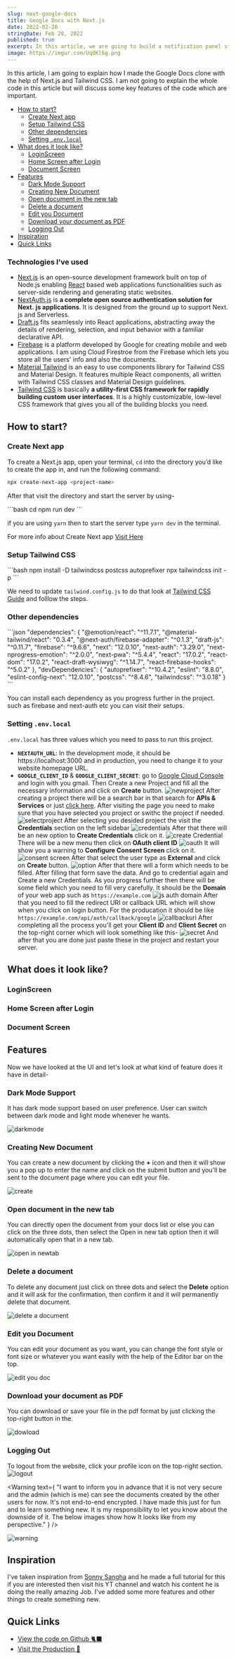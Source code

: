 ```yaml
---
slug: next-google-docs
title: Google Docs with Next.js
date: 2022-02-20
stringDate: Feb 20, 2022
published: true
excerpt: In this article, we are going to build a notification panel style with CSS and will toggle the button with JS. It's very simple to do.
image: https://imgur.com/UqOKl6g.png
---
```


In this article, I am going to explain how I made the Google Docs clone with the help of Next.js and Tailwind CSS. I am not going to explain the whole code in this article but will discuss some key features of the code which are important.

- [How to start?](#how-to-start)
  - [Create Next app](#create-next-app)
  - [Setup Tailwind CSS](#setup-tailwind-css)
  - [Other dependencies](#other-dependencies)
  - [Setting `.env.local`](#setting-envlocal)
- [What does it look like?](#what-does-it-look-like)
  - [LoginScreen](#loginscreen)
  - [Home Screen after Login](#home-screen-after-login)
  - [Document Screen](#document-screen)
- [Features](#features)
  - [Dark Mode Support](#dark-mode-support)
  - [Creating New Document](#creating-new-document)
  - [Open document in the new tab](#open-document-in-the-new-tab)
  - [Delete a document](#delete-a-document)
  - [Edit you Document](#edit-you-document)
  - [Download your document as PDF](#download-your-document-as-pdf)
  - [Logging Out](#logging-out)
- [Inspiration](#inspiration)
- [Quick Links](#quick-links)

### Technologies I've used

- [Next.js](https://nextjs.org/) is an open-source development framework built on top of Node.js enabling [React](https://reactjs.org/) based web applications functionalities such as server-side rendering and generating static websites.
- [NextAuth.js](https://next-auth.js.org/) is **a complete open source authentication solution for Next.** **js applications**. It is designed from the ground up to support Next. js and Serverless.
- [Draft.js](https://draftjs.org/) fits seamlessly into React applications, abstracting away the details of rendering, selection, and input behavior with a familiar declarative API.
- [Firebase](https://firebase.google.com/) is a platform developed by Google for creating mobile and web applications. I am using Cloud Firestroe from the Firebase which lets you store all the users' info and also the documents.
- [Material Tailwind](https://material-tailwind.com/) is an easy to use components library for Tailwind CSS and Material Design. It features multiple React components, all written with Tailwind CSS classes and Material Design guidelines.
- [Tailwind CSS](https://tailwindcss.com/) is basically **a utility-first CSS framework for rapidly building custom user interfaces**. It is a highly customizable, low-level CSS framework that gives you all of the building blocks you need.

## How to start?

### Create Next app

To create a Next.js app, open your terminal, `cd` into the directory you’d like to create the app in, and run the following command:

<CodeTitle lang="bash" title="bash" />

```bash
npx create-next-app <project-name>
```

After that visit the directory and start the server by using-

<CodeTitle lang="bash" title="bash" />
```bash
cd <project-name>
npm run dev
```

if you are using `yarn` then to start the server type `yarn dev` in the terminal.

For more info about Create Next app [Visit Here](https://nextjs.org/learn/basics/create-nextjs-app/setup)

### Setup Tailwind CSS

<CodeTitle lang="bash" title="bash" />
```bash
npm install -D tailwindcss postcss autoprefixer
npx tailwindcss init -p
```

We need to update `tailwind.config.js` to do that look at [Tailwind CSS Guide](https://tailwindcss.com/docs/guides/nextjs) and folllow the steps.

### Other dependencies

<CodeTitle lang="json" title="package.json" />
```json
"dependencies": {
	"@emotion/react": "^11.7.1",
	"@material-tailwind/react": "0.3.4",
	"@next-auth/firebase-adapter": "^0.1.3",
	"draft-js": "^0.11.7",
	"firebase": "^9.6.6",
	"next": "12.0.10",
	"next-auth": "3.29.0",
	"next-nprogress-emotion": "^2.0.0",
	"next-pwa": "^5.4.4",
	"react": "17.0.2",
	"react-dom": "17.0.2",
	"react-draft-wysiwyg": "^1.14.7",
	"react-firebase-hooks": "^5.0.2"
},
"devDependencies": {
	"autoprefixer": "^10.4.2",
	"eslint": "8.8.0",
	"eslint-config-next": "12.0.10",
	"postcss": "^8.4.6",
	"tailwindcss": "^3.0.18"
}
```

You can install each dependency as you progress further in the project. such as firebase and next-auth etc you can visit their setups.

### Setting `.env.local`

`.env.local` has three values which you need to pass to run this project.

- **`NEXTAUTH_URL`**: In the development mode, it should be https://localhost:3000 and in production, you need to change it to your website homepage URL.
- **`GOOGLE_CLIENT_ID`** & **`GOOGLE_CLIENT_SECRET`**: go to [Google Cloud Console](https://console.cloud.google.com/) and login with you gmail. Then Create a new Project and fill all the necessary information and click on **Create** button.
  ![newproject](https://i.imgur.com/s98aDln.png)
  After creating a project there will be a search bar in that search for **APIs & Services** or just [click here](https://console.cloud.google.com/apis/dashboard). After visiting the page you need to make sure that you have selected you project or swithc the project if needed.
  ![selectproject](https://i.imgur.com/7HctR6n.png)
  After selecting you desided project the visit the **Credentials** section on the left sidebar
  ![credentials](https://i.imgur.com/hTeIqRp.png)
  After that there will be an new option to **Create Credentials** click on it.
  ![create Credential](https://i.imgur.com/9OZheKd.png)
  There will be a new menu then click on **OAuth client ID**
  ![oauth](https://i.imgur.com/reUPgFy.png)
  It will show you a warning to **Configure Consent Screen** click on it.
  ![consent screen](https://i.imgur.com/1HxVd2A.png)
  After that select the user type as **External** and click on **Create** button.
  ![option](https://i.imgur.com/8IZ1kAN.png)
  After that there will a form which needs to be filled. After filling that form save the data. And go to credential again and Create a new Credentials.
  As you progress further then there will be some field which you need to fill very carefully.
  It should be the **Domain** of your web app such as `https://example.com`
  ![js auth domain](https://i.imgur.com/FiQOzvT.png)
  After that you need to fill the redirect URI or callback URL which will show when you click on login button.
  For the producation it should be like `https://example.com/api/auth/callback/google`
  ![callbackuri](https://i.imgur.com/eMNN9Zt.png)
  After completing all the process you'll get your **Client ID** and **Client Secret** on the top-right corner which will look something like this-
  ![secret](https://i.imgur.com/kJgsZcS.png)
  And after that you are done just paste these in the project and restart your server.

## What does it look like?

### LoginScreen

<Figcaption
  src="https://i.imgur.com/zyEQWwR.png"
  alt="Login Screen for desktop"
  caption="Login Screen for desktop"
/>

<Figcaption
  src="https://i.imgur.com/D1ifDG4.png"
  alt="Login Screen for Tablets"
  caption="Login Screen for Tablets"
/>

<Figcaption
  src="https://i.imgur.com/lFCNUQW.png"
  alt="Login Screen for Mobile"
  caption="Login Screen for Mobile"
/>

### Home Screen after Login

<Figcaption
  src="https://i.imgur.com/762sH1K.png"
  alt="Dashboard Page in Desktop (Light mode)"
  caption="Dashboard Page in Desktop (Light mode)"
/>

<Figcaption
  src="https://i.imgur.com/3UumU6S.png"
  alt="Dashboard Page in Desktop (Dark mode)"
  caption="Dashboard Page in Desktop (Dark mode)"
/>

<Figcaption
  src="https://i.imgur.com/2e1R5w0.png"
  alt="Dashboard Page in Mobile (Light mode)"
  caption="Dashboard Page in Mobile (Light mode)"
/>

<Figcaption
  src="https://i.imgur.com/RIOvsAy.png"
  alt="Dashboard Page in Mobile (Dark mode)"
  caption="Dashboard Page in Mobile (Dark mode)"
/>

### Document Screen

<Figcaption
  src="https://i.imgur.com/1bpGTpc.png"
  alt="Document Page in Desktop (Light mode)"
  caption="Document Page in Desktop (Light mode)"
/>

<Figcaption
  src="https://i.imgur.com/PG7lHPP.png"
  alt="Document Page in Desktop (Dark mode)"
  caption="Document Page in Desktop (Dark mode)"
/>

<Figcaption
  src="https://i.imgur.com/cXkIGdJ.png"
  alt="Document Page in Mobile (Light mode)"
  caption="Document Page in Mobile (Light mode)"
/>

<Figcaption
  src="https://i.imgur.com/2KsdqlE.png"
  alt="Document Page in Mobile (Dark mode)"
  caption="Document Page in Mobile (Dark mode)"
/>

## Features

Now we have looked at the UI and let's look at what kind of feature does it have in detail-

### Dark Mode Support

It has dark mode support based on user preference. User can switch between dark mode and light mode whenever he wants.

![darkmode](https://i.imgur.com/Tus9rT5.gif)

### Creating New Document

You can create a new document by clicking the **+** icon and then it will show you a pop up to enter the name and click on the submit button and you'll be sent to the document page where you can edit your file.

![create](https://i.imgur.com/cp3f9Hg.gif)

### Open document in the new tab

You can directly open the document from your docs list or else you can click on the three dots, then select the Open in new tab option then it will automatically open that in a new tab.

![open in newtab](https://i.imgur.com/8nswhFB.gif)

### Delete a document

To delete any document just click on three dots and select the **Delete** option and it will ask for the confirmation, then confirm it and it will permanently delete that document.

![delete a document](https://i.imgur.com/Mcmr0SL.gif)

### Edit you Document

You can edit your document as you want, you can change the font style or font size or whatever you want easily with the help of the Editor bar on the top.

![edit you doc](https://i.imgur.com/MbJGuG8.gif)

### Download your document as PDF

You can download or save your file in the pdf format by just clicking the top-right button in the.

![dowload](https://i.imgur.com/3zyMXLy.png)

### Logging Out

To logout from the website, click your profile icon on the top-right section.
![logout](https://i.imgur.com/mkhpPYv.png)

<Warning
  text={
    "I want to inform you in advance that it is not very secure and the admin (which is me) can see the documents created by the other users for now. It's not end-to-end encrypted. I have made this just for fun and to learn something new. It is my responsibility to let you know about the downside of it. The below images show how It looks like from my perspective."
  }
/>

![warning](https://imgur.com/fWwTSNy.png)

## Inspiration

I've taken inspiration from [Sonny Sangha](https://bit.ly/3v4JPrl) and he made a full tutorial for this if you are interested then visit his YT channel and watch his content he is doing the really amazing Job. I've added some more features and other things to create something new.

## Quick Links

- [View the code on Github 🐈‍⬛](https://bit.ly/3LMp3Tt)
- [Visit the Production 🚀](https://google-next-docs.vercel.app)
